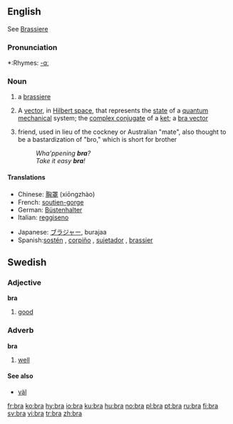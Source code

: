 ==English==
See [[Brassiere]]

===Pronunciation===
*:Rhymes: [[Rhymes:English:-ɑː|-ɑː]]

===Noun===
{{en-noun}}

# a [[brassiere]]
#{{physics}} A [[vector]], in [[Hilbert space]], that represents the [[state]] of a [[quantum mechanical]] system; the [[complex conjugate]] of a [[ket]]; a [[bra vector]]
# {{slang}} friend, used in lieu of the cockney or Australian "mate", also thought to be a bastardization of "bro," which is short for brother
#: ''Wha'ppening '''bra'''?''
#: ''Take it easy '''bra'''!''

====Translations====
{{trans-top|brassiere}}
*Chinese: [[胸罩]] (xiōngzhào)
*French: [[soutien-gorge]] {{m}}
*German: [[Büstenhalter]] {{m}}
*Italian: [[reggiseno]] {{m}} 
{{trans-mid}}
*Japanese: [[ブラジャー]], burajaa
*Spanish:[[sostén]] {{m}}, [[corpiño]] {{m}}, [[sujetador]] {{m}}, [[brassier]] {{m}}
{{trans-bot}}

==Swedish==
{{sv-adj-irreg|bra|bra|bra|bra|bra|bättre|bäste|bästa|bästa|bäst}}
===Adjective===
'''bra''' {{IPA|brɑ:}}

# [[good]]

===Adverb===
'''bra'''
#[[well]]

====See also====
*[[väl]]

[[fr:bra]]
[[ko:bra]]
[[hy:bra]]
[[io:bra]]
[[ku:bra]]
[[hu:bra]]
[[no:bra]]
[[pl:bra]]
[[pt:bra]]
[[ru:bra]]
[[fi:bra]]
[[sv:bra]]
[[vi:bra]]
[[tr:bra]]
[[zh:bra]]